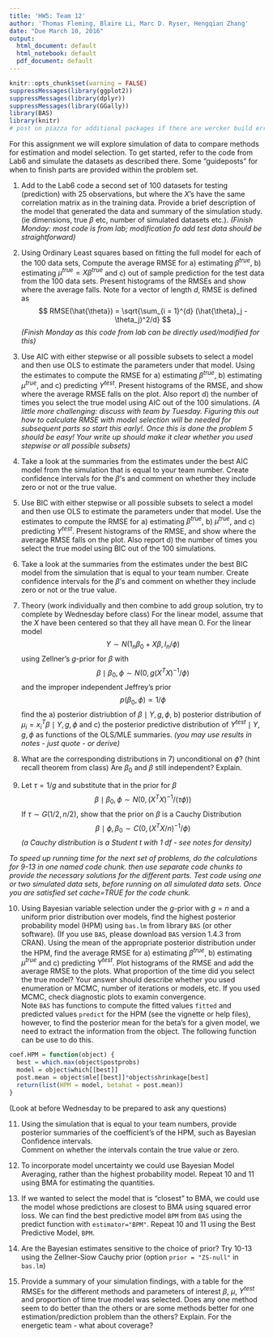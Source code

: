 ```yaml
---
title: 'HW5: Team 12'
author: 'Thomas Fleming, Blaire Li, Marc D. Ryser, Hengqian Zhang'
date: "Due March 10, 2016"
output:
  html_document: default
  html_notebook: default
  pdf_document: default
---
```



```r
knitr::opts_chunk$set(warning = FALSE)
suppressMessages(library(ggplot2))
suppressMessages(library(dplyr))
suppressMessages(library(GGally))
library(BAS)
library(knitr)
# post on piazza for additional packages if there are wercker build errors due to missing packages
```

For this assignment we will explore simulation of data to compare methods for estimation and model selection.  To get started, refer to the code from Lab6 and simulate the datasets as described there.  Some "guideposts" for when to finish parts are provided within the problem set.

1.  Add to the Lab6 code a second set of 100 datasets for testing (prediction) with $25$ observations, but where the $X$'s have the same correlation matrix as in the training data.   Provide a brief description of the model that generated the data and summary of the simulation study.  (ie dimensions, true $\beta$ etc, number of simulated datasets etc.). _(Finish Monday: most code is from lab; modification fo add test data should be straightforward)_

2.  Using Ordinary Least squares based on fitting the full model for each of the 100 data sets,  Compute the average RMSE for a) estimating $\beta^{true}$, b) estimating
$\mu^{true} = X \beta^{true}$ and c) out of sample prediction for the test data from the 100 data sets. Present histograms of the RMSEs and show where the average falls.
Note for a vector of length $d$, RMSE is defined as
$$
RMSE(\hat{\theta}) = \sqrt{\sum_{i = 1}^{d} (\hat{\theta}_j - \theta_j)^2/d}
$$
_(Finish Monday as this code from lab can be directly used/modified for this)_

3.  Use AIC with either stepwise or all possible subsets to select a model and then use OLS to estimate the parameters under that model.  Using the estimates to compute the RMSE for a) estimating $\beta^{true}$, b) estimating $\mu^{true}$, and c) predicting $Y^{test}$. Present  histograms of the RMSE, and show where the  average RMSE falls on the plot.   Also report d) the number of times you select the true model using AIC out of the 100 simulations. _(A little more challenging: discuss with team  by Tuesday.  Figuring this out how to calculate RMSE with model selection will be needed for subsequent parts so start this early!.  Once this is done the  problem 5 should be easy!  Your write up should make it clear whether you used stepwise or all possible subsets)_ 

4.  Take a look at the summaries from the estimates under the best AIC model from the simulation that is equal to your team number.  Create confidence intervals for the $\beta$'s and comment on whether they include zero or not or the true value.

5.   Use BIC with either stepwise or all possible subsets to select a model and then use OLS to estimate the parameters under that model.  Use the estimates to compute the RMSE for a) estimating $\beta^{true}$, b) $\mu^{true}$, and c) predicting $Y^{test}$. Present  histograms of the RMSE, and show where the average RMSE falls on the plot.   Also report d) the number of times you select the true model using BIC out of the 100 simulations. 

6.  Take a look at the summaries from the estimates under the best BIC model from the simulation that is equal to your team number.  Create confidence intervals for the $\beta$'s and comment on whether they include zero or not or the true value.

7. Theory (work individually and then combine to add group solution, try to complete by Wednesday before class)
For the linear model, assume that the $X$ have been centered so that they all have mean 0.  For the linear model
$$Y \sim N(1_n \beta_0 + X \beta, I_n/\phi)
$$
using Zellner's $g$-prior for  $\beta$ with 
$$\beta \mid \beta_0, \phi \sim N(0, g (X^TX)^{-1}/\phi)
$$
and the improper independent Jeffrey's prior $$p(\beta_0, \phi) \propto 1/\phi$$
find the a) posterior distriubtion of $\beta \mid Y, g, \phi$, b) posterior distribution of $\mu_i = x^T_i \beta \mid Y, g, \phi$ and c) the posterior predictive distribution of $Y^{test} \mid Y, g, \phi$ as functions of the OLS/MLE summaries. _(you may use results in notes - just quote - or derive)_

8. What are the corresponding distributions in 7) unconditional on $\phi$?  (hint recall theorem from class)  Are $\beta_0$ and $\beta$ still independent?  Explain.

9. Let $\tau = 1/g$ and substitute that in the prior for $\beta$
$$\beta \mid \beta_0, \phi \sim N(0, (X^TX)^{-1}/(\tau \phi))
$$
If $\tau \sim G(1/2, n/2)$, show that the prior on $\beta$ is a Cauchy Distribution 
$$\beta \mid  \phi, \beta_0 \sim C(0,  (X^TX/n)^{-1}/\phi)$$
_(a Cauchy distribution is a Student t with 1 df - see notes for density)_


_To speed up running time for the next set of problems, do the calculations for 9-13 in one named code chunk. then use separate code chunks to provide the necessary solutions for the different parts.  Test code using one or two simulated data sets, before running on all simulated data sets.  Once you are satisfied set cache=TRUE for the code chunk._

10.  Using Bayesian variable selection under the $g$-prior with $g = n$ and a uniform prior distribution over models,  find the highest posterior probability model (HPM)  using `bas.lm` from library `BAS` (or other software). (If you use `BAS`, please download `BAS` version 1.4.3 from CRAN).  Using the mean of the appropriate posterior distribution under the HPM, find the average RMSE for a) estimating $\beta^{true}$, b) estimating $\mu^{true}$ and c) predicting $Y^{test}$.  Plot histograms of the RMSE and add the average RMSE to the plots.   What proportion of the time did you select the true model?   Your answer should describe whether you used enumeration or MCMC, number of iterations or models, etc.  If you used MCMC, check diagnostic plots to examin convergence.  
Note `BAS` has functions to compute the fitted values `fitted` and predicted values `predict` for the HPM (see the vignette or help files), however, to find the posterior mean for the beta's for a given model, we need to extract the information from the object.  The following function can be use to do this. 

```r
coef.HPM = function(object) {
  best = which.max(object$postprobs)
  model = object$which[[best]]
  post.mean = object$mle[[best]]*object$shrinkage[best]
  return(list(HPM = model, betahat = post.mean))
}

```

 (Look at before Wednesday to be prepared to ask any questions)

11.  Using the simulation that is equal to your team numbers, provide posterior summaries of the coefficient's of the HPM, such as Bayesian Confidence intervals.  
Comment on whether the intervals contain the true value or zero.

12.  To incorporate model uncertainty we could use  Bayesian Model Averaging, rather than the highest probability model. Repeat 10 and 11 using BMA for estimating the quantities.  


13.  If we wanted to select the model that is "closest" to BMA,  we could use the model whose predictions are closest to BMA  using squared error loss.  We can find the best predictive model `BPM` from `BAS` using the predict function with `estimator="BPM"`.   Repeat 10 and 11 using the Best Predictive Model, `BPM`.


14.  Are the Bayesian estimates sensitive to the choice of prior?  Try 10-13 using the Zellner-Siow Cauchy prior (option `prior = "ZS-null"` in `bas.lm`)  


15.  Provide a summary of your simulation findings, with a table for the RMSEs for the different methods and parameters of interest $\beta$, $\mu$, $Y^{test}$ and proportion of time true model was selected.
Does any one method seem to do better than the others or are some methods better for one estimation/prediction problem than the others?  Explain.
For the energetic team - what about coverage?







